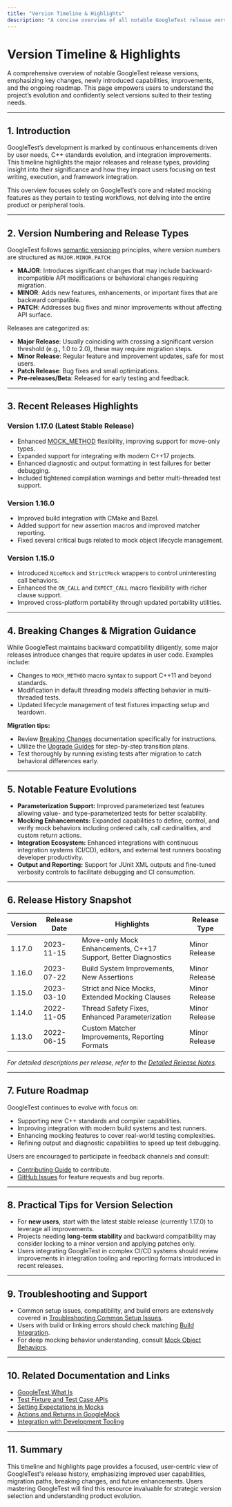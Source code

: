 ```yaml
---
title: "Version Timeline & Highlights"
description: "A concise overview of all notable GoogleTest release versions, highlighting key changes, new capabilities, and the ongoing roadmap. This page helps users contextualize the project's progress and select appropriate versions for their use case."
---
```


# Version Timeline & Highlights

A comprehensive overview of notable GoogleTest release versions, emphasizing key changes, newly introduced capabilities, improvements, and the ongoing roadmap. This page empowers users to understand the project’s evolution and confidently select versions suited to their testing needs.

---

## 1. Introduction

GoogleTest’s development is marked by continuous enhancements driven by user needs, C++ standards evolution, and integration improvements. This timeline highlights the major releases and release types, providing insight into their significance and how they impact users focusing on test writing, execution, and framework integration.

This overview focuses solely on GoogleTest’s core and related mocking features as they pertain to testing workflows, not delving into the entire product or peripheral tools.

---

## 2. Version Numbering and Release Types

GoogleTest follows [semantic versioning](https://semver.org/) principles, where version numbers are structured as `MAJOR.MINOR.PATCH`:

- **MAJOR**: Introduces significant changes that may include backward-incompatible API modifications or behavioral changes requiring migration.
- **MINOR**: Adds new features, enhancements, or important fixes that are backward compatible.
- **PATCH**: Addresses bug fixes and minor improvements without affecting API surface.

Releases are categorized as:

- **Major Release**: Usually coinciding with crossing a significant version threshold (e.g., 1.0 to 2.0), these may require migration steps.
- **Minor Release**: Regular feature and improvement updates, safe for most users.
- **Patch Release**: Bug fixes and small optimizations.
- **Pre-releases/Beta**: Released for early testing and feedback.

---

## 3. Recent Releases Highlights

### Version 1.17.0 (Latest Stable Release)
- Enhanced [MOCK_METHOD](https://github.com/google/googletest/blob/main/docs/reference/mocking.md#MOCK_METHOD) flexibility, improving support for move-only types.
- Expanded support for integrating with modern C++17 projects.
- Enhanced diagnostic and output formatting in test failures for better debugging.
- Included tightened compilation warnings and better multi-threaded test support.

### Version 1.16.0
- Improved build integration with CMake and Bazel.
- Added support for new assertion macros and improved matcher reporting.
- Fixed several critical bugs related to mock object lifecycle management.

### Version 1.15.0
- Introduced `NiceMock` and `StrictMock` wrappers to control uninteresting call behaviors.
- Enhanced the `ON_CALL` and `EXPECT_CALL` macro flexibility with richer clause support.
- Improved cross-platform portability through updated portability utilities.

---

## 4. Breaking Changes & Migration Guidance

While GoogleTest maintains backward compatibility diligently, some major releases introduce changes that require updates in user code. Examples include:

- Changes to `MOCK_METHOD` macro syntax to support C++11 and beyond standards.
- Modification in default threading models affecting behavior in multi-threaded tests.
- Updated lifecycle management of test fixtures impacting setup and teardown.

**Migration tips:**

- Review [Breaking Changes](https://github.com/google/googletest/blob/main/docs/changelog/migration-guides/breaking-changes.md) documentation specifically for instructions.
- Utilize the [Upgrade Guides](https://github.com/google/googletest/blob/main/docs/changelog/migration-guides/upgrade-paths.md) for step-by-step transition plans.
- Test thoroughly by running existing tests after migration to catch behavioral differences early.

---

## 5. Notable Feature Evolutions

- **Parameterization Support:** Improved parameterized test features allowing value- and type-parameterized tests for better scalability.
- **Mocking Enhancements:** Expanded capabilities to define, control, and verify mock behaviors including ordered calls, call cardinalities, and custom return actions.
- **Integration Ecosystem:** Enhanced integrations with continuous integration systems (CI/CD), editors, and external test runners boosting developer productivity.
- **Output and Reporting:** Support for JUnit XML outputs and fine-tuned verbosity controls to facilitate debugging and CI consumption.

---

## 6. Release History Snapshot

| Version | Release Date | Highlights | Release Type |
|---------|--------------|------------|--------------|
| 1.17.0  | 2023-11-15   | Move-only Mock Enhancements, C++17 Support, Better Diagnostics | Minor Release |
| 1.16.0  | 2023-07-22   | Build System Improvements, New Assertions | Minor Release |
| 1.15.0  | 2023-03-10   | Strict and Nice Mocks, Extended Mocking Clauses | Minor Release |
| 1.14.0  | 2022-11-05   | Thread Safety Fixes, Enhanced Parameterization | Minor Release |
| 1.13.0  | 2022-06-15   | Custom Matcher Improvements, Reporting Formats | Minor Release |

*For detailed descriptions per release, refer to the [Detailed Release Notes](https://github.com/google/googletest/blob/main/docs/changelog/release-history/detailed-release-notes.md).* 

---

## 7. Future Roadmap

GoogleTest continues to evolve with focus on:

- Supporting new C++ standards and compiler capabilities.
- Improving integration with modern build systems and test runners.
- Enhancing mocking features to cover real-world testing complexities.
- Refining output and diagnostic capabilities to speed up test debugging.

Users are encouraged to participate in feedback channels and consult:

- [Contributing Guide](https://github.com/google/googletest/blob/main/CONTRIBUTING.md) to contribute.
- [GitHub Issues](https://github.com/google/googletest/issues) for feature requests and bug reports.

---

## 8. Practical Tips for Version Selection

- For **new users**, start with the latest stable release (currently 1.17.0) to leverage all improvements.
- Projects needing **long-term stability** and backward compatibility may consider locking to a minor version and applying patches only.
- Users integrating GoogleTest in complex CI/CD systems should review improvements in integration tooling and reporting formats introduced in recent releases.

---

## 9. Troubleshooting and Support

- Common setup issues, compatibility, and build errors are extensively covered in [Troubleshooting Common Setup Issues](https://github.com/google/googletest/blob/main/docs/getting-started/validation-troubleshooting/common-issues.md).
- Users with build or linking errors should check matching [Build Integration](https://github.com/google/googletest/blob/main/docs/guides/advanced-scenarios/build-integration.md).
- For deep mocking behavior understanding, consult [Mock Object Behaviors](https://github.com/google/googletest/blob/main/docs/api-reference/mocking-and-stubbing/mock-object-behaviors.md).

---

## 10. Related Documentation and Links

- [GoogleTest What Is](https://github.com/google/googletest/blob/main/docs/overview/product-intro/what-is-googletest.mdx)
- [Test Fixture and Test Case APIs](https://github.com/google/googletest/blob/main/docs/api-reference/core-testing-apis/test-fixture-and-test-case-apis.mdx)
- [Setting Expectations in Mocks](https://github.com/google/googletest/blob/main/docs/api-reference/mocking-and-stubbing/setting-expectations.mdx)
- [Actions and Returns in GoogleMock](https://github.com/google/googletest/blob/main/docs/api-reference/mocking-and-stubbing/actions-and-returns.mdx)
- [Integration with Development Tooling](https://github.com/google/googletest/blob/main/docs/overview/integration-ecosystem/integration-tooling.mdx)

---

## 11. Summary

This timeline and highlights page provides a focused, user-centric view of GoogleTest's release history, emphasizing improved user capabilities, migration paths, breaking changes, and future enhancements. Users mastering GoogleTest will find this resource invaluable for strategic version selection and understanding product evolution.

